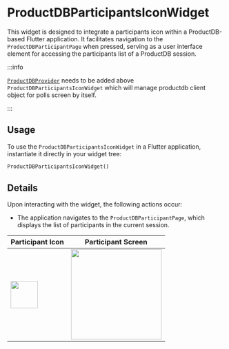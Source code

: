# ProductDBParticipantsIconWidget

This widget is designed to integrate a participants icon within a ProductDB-based Flutter application. It facilitates navigation to the `ProductDBParticipantPage` when pressed, serving as a user interface element for accessing the participants list of a ProductDB session.

:::info

[`ProductDBProvider`](./productdb-provider.mdx) needs to be added above `ProductDBParticipantsIconWidget` which will manage productdb client object for polls screen by itself.

:::

## Usage

To use the `ProductDBParticipantsIconWidget` in a Flutter application, instantiate it directly in your widget tree:

```dart
ProductDBParticipantsIconWidget()
```

## Details

Upon interacting with the widget, the following actions occur:

- The application navigates to the `ProductDBParticipantPage`, which displays the list of participants in the current session.

| Participant Icon                                                             | Participant Screen                                                     |
| ---------------------------------------------------------------------------- | ---------------------------------------------------------------------- |
| <img src="/static/mobile/flutter/participant-icon-widget.png" width="63px"/> | <img src="/static/mobile/flutter/participant-screen.png" width="210"/> |
